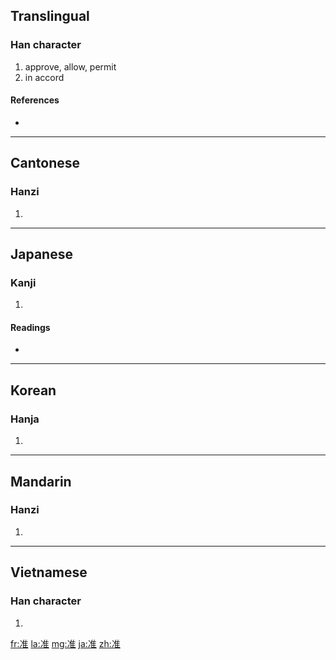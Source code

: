 {{also|準}}
==Translingual==

===Han character===
{{Han char|rn=15|rad=冫|as=08|sn=10|four=3011<sub>4</sub>|canj=戈一人土 (IMOG)}}

# approve, allow, permit
# in accord

====References====
* {{Han ref|kx=0132.370|dkj=01661|dj=0296.250|hdz=10299.040|uh=51C6|ud=20934|bh=ADE3|bd=44515}}

----

==Cantonese==

===Hanzi===
{{yue-hanzi|jyut=|y=jeun2|tra=準}}

# {{defn|Cantonese|sort=冫08}}

----

==Japanese==

===Kanji===
{{ja-kanji|grade=c|rs=冫08}}

# {{defn|Japanese|sort=冫08}}

====Readings====
* {{ja-readings|on=[[じゅん]] (jun), [[しゅん]] (shun)|kun=[[なぞらえる]] (nazoraeru)}}

----

==Korean==

===Hanja===
{{ko-hanja|hangeul=준|rv=jun|mr=chun}}

# {{defn|Korean|sort=冫08}}

----

==Mandarin==

===Hanzi===
{{cmn-hanzi|tra=準|pin=[[sōng]] ([[song1]]), [[zhǔn]] ([[zhun3]])|wg=sung<sup>1</sup>, chun<sup>3</sup>}}

# {{defn|Mandarin|sort=冫08}}

----

==Vietnamese==

===Han character===
{{vi-hantu|[[chuẩn]], [[chốn]], [[chổn]], [[chõn]], [[chủn]], [[trốn]]|rs=冫08}}

# {{defn|Vietnamese|sort=冫08}}

[[fr:准]]
[[la:准]]
[[mg:准]]
[[ja:准]]
[[zh:准]]